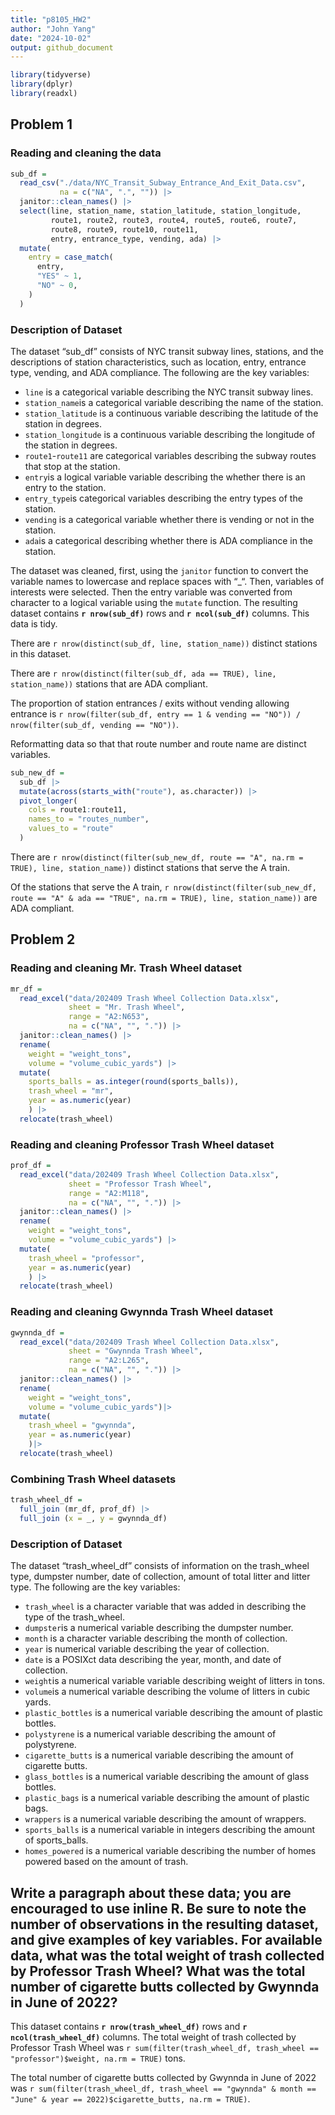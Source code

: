 ```yaml
---
title: "p8105_HW2"
author: "John Yang"
date: "2024-10-02"
output: github_document
---
```


```r
library(tidyverse)
library(dplyr)
library(readxl)
```

## Problem 1

### Reading and cleaning the data

```r
sub_df =
  read_csv("./data/NYC_Transit_Subway_Entrance_And_Exit_Data.csv", 
           na = c("NA", ".", "")) |> 
  janitor::clean_names() |> 
  select(line, station_name, station_latitude, station_longitude,
         route1, route2, route3, route4, route5, route6, route7,
         route8, route9, route10, route11,
         entry, entrance_type, vending, ada) |> 
  mutate(
    entry = case_match(
      entry,
      "YES" ~ 1,
      "NO" ~ 0,
    )
  )
```

### Description of Dataset

The dataset "sub_df" consists of NYC transit subway lines, stations, and the descriptions of station characteristics, such as location, entry, entrance type, vending, and ADA compliance. The following are the key variables:

  * `line` is a categorical variable describing the NYC transit subway lines.
  * `station_name`is a categorical variable describing the name of the station.
  * `station_latitude` is a continuous variable describing the latitude of the station in degrees.
  * `station_longitude` is a continuous variable describing the longitude of the station in degrees.
  * `route1`-`route11` are categorical variables describing the subway routes that stop at the station.
  * `entry`is a logical variable variable describing the whether there is an entry to the station. 
  * `entry_type`is categorical variables describing the entry types of the station. 
  * `vending` is a categorical variable whether there is vending or not in the station.
  * `ada`is a categorical describing whether there is ADA compliance in the station.

The dataset was cleaned, first, using the `janitor` function to convert the variable names to lowercase and replace spaces with "_". Then, variables of interests were selected. Then the entry variable was converted from character to a logical variable using the `mutate` function. The resulting dataset contains **`r nrow(sub_df)`** rows and **`r ncol(sub_df)`** columns. This data is tidy.

There are `r nrow(distinct(sub_df, line, station_name))` distinct stations in this dataset. 

There are `r nrow(distinct(filter(sub_df, ada == TRUE), line, station_name))` stations that are ADA compliant.

The proportion of station entrances / exits without vending allowing entrance is `r nrow(filter(sub_df, entry == 1 & vending == "NO")) / nrow(filter(sub_df, vending == "NO"))`.


Reformatting data so that that route number and route name are distinct variables. 

```r
sub_new_df = 
  sub_df |> 
  mutate(across(starts_with("route"), as.character)) |> 
  pivot_longer(
    cols = route1:route11,
    names_to = "routes_number",
    values_to = "route"
  )
```

There are `r nrow(distinct(filter(sub_new_df, route == "A", na.rm = TRUE), line, station_name))` distinct stations that serve the A train. 

Of the stations that serve the A train, `r nrow(distinct(filter(sub_new_df, route == "A" & ada == "TRUE", na.rm = TRUE), line, station_name))` are ADA compliant.

## Problem 2


### Reading and cleaning Mr. Trash Wheel dataset

```r
mr_df = 
  read_excel("data/202409 Trash Wheel Collection Data.xlsx", 
             sheet = "Mr. Trash Wheel",
             range = "A2:N653",
             na = c("NA", "", ".")) |> 
  janitor::clean_names() |> 
  rename(
    weight = "weight_tons",
    volume = "volume_cubic_yards") |> 
  mutate(
    sports_balls = as.integer(round(sports_balls)), 
    trash_wheel = "mr",
    year = as.numeric(year)
    ) |> 
  relocate(trash_wheel)
```


### Reading and cleaning Professor Trash Wheel dataset

```r
prof_df = 
  read_excel("data/202409 Trash Wheel Collection Data.xlsx", 
             sheet = "Professor Trash Wheel",
             range = "A2:M118",
             na = c("NA", "", ".")) |> 
  janitor::clean_names() |> 
  rename(
    weight = "weight_tons",
    volume = "volume_cubic_yards") |> 
  mutate(
    trash_wheel = "professor", 
    year = as.numeric(year)
    ) |> 
  relocate(trash_wheel)
```

### Reading and cleaning Gwynnda Trash Wheel dataset

```r
gwynnda_df = 
  read_excel("data/202409 Trash Wheel Collection Data.xlsx", 
             sheet = "Gwynnda Trash Wheel",
             range = "A2:L265",
             na = c("NA", "", ".")) |> 
  janitor::clean_names() |> 
  rename(
    weight = "weight_tons",
    volume = "volume_cubic_yards")|> 
  mutate(
    trash_wheel = "gwynnda",
    year = as.numeric(year)
    )|> 
  relocate(trash_wheel)
```


### Combining Trash Wheel datasets

```r
trash_wheel_df = 
  full_join (mr_df, prof_df) |> 
  full_join (x = _, y = gwynnda_df)
```

### Description of Dataset

The dataset "trash_wheel_df" consists of information on the trash_wheel type, dumpster number, date of collection, amount of total litter and litter type. The following are the key variables:

  * `trash_wheel` is a character variable that was added in describing the type of the trash_wheel.
  * `dumpster`is a numerical variable describing the dumpster number.
  * `month` is a character variable describing the month of collection.
  * `year` is numerical variable describing the year of collection.
  * `date` is a POSIXct data describing the year, month, and date of collection.
  * `weight`is a numerical variable variable describing weight of litters in tons. 
  * `volume`is a numerical variable describing the volume of litters in cubic yards.
  * `plastic_bottles` is a numerical variable describing the amount of plastic bottles.
  * `polystyrene` is a numerical variable describing the amount of polystyrene.
  * `cigarette_butts` is a numerical variable describing the amount of cigarette butts.
  * `glass_bottles` is a numerical variable describing the amount of glass bottles.
  * `plastic_bags` is a numerical variable describing the amount of plastic bags.
  * `wrappers` is a numerical variable describing the amount of wrappers.
  * `sports_balls` is a numerical variable in integers describing the amount of sports_balls.
  * `homes_powered` is a numerical variable describing the number of homes powered based on the amount of trash.


## Write a paragraph about these data; you are encouraged to use inline R. Be sure to note the number of observations in the resulting dataset, and give examples of key variables. For available data, what was the total weight of trash collected by Professor Trash Wheel? What was the total number of cigarette butts collected by Gwynnda in June of 2022?

This dataset contains **`r nrow(trash_wheel_df)`** rows and **`r ncol(trash_wheel_df)`** columns. The total weight of trash collected by Professor Trash Wheel was `r sum(filter(trash_wheel_df, trash_wheel == "professor")$weight, na.rm = TRUE)` tons.

The total number of cigarette butts collected by Gwynnda in June of 2022 was `r sum(filter(trash_wheel_df, trash_wheel == "gwynnda" & month == "June" & year == 2022)$cigarette_butts, na.rm = TRUE)`.
